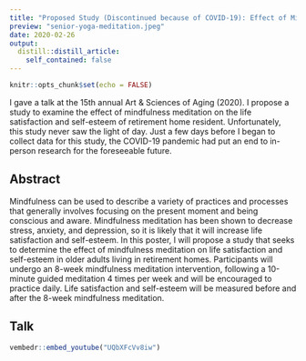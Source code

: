 ```yaml
---
title: "Proposed Study (Discontinued because of COVID-19): Effect of Mindfulness Meditation on Life Satisfaction and Self-Esteem in Retirement Home Residents"
preview: "senior-yoga-meditation.jpeg"
date: 2020-02-26
output:
  distill::distill_article:
    self_contained: false
---
```



```r
knitr::opts_chunk$set(echo = FALSE)
```

I gave a talk at the 15th annual Art & Sciences of Aging (2020). I propose a study to examine the effect of mindfulness meditation on the life satisfaction and self-esteem of retirement home resident. Unfortunately, this study never saw the light of day. Just a few days before I began to collect data for this study, the COVID-19 pandemic had put an end to in-person research for the foreseeable future.

## Abstract

Mindfulness can be used to describe a variety of practices and processes that generally involves focusing on the present moment and being conscious and aware. Mindfulness meditation has been shown to decrease stress, anxiety, and depression, so it is likely that it will increase life satisfaction and self-esteem. In this poster, I will propose a study that seeks to determine the effect of mindfulness meditation on life satisfaction and self-esteem in older adults living in retirement homes. Participants will undergo an 8-week mindfulness meditation intervention, following a 10-minute guided meditation 4 times per week and will be encouraged to practice daily. Life satisfaction and self-esteem will be measured before and after the 8-week mindfulness meditation.

## Talk

```r
vembedr::embed_youtube("UQbXFcVv8iw")
```

